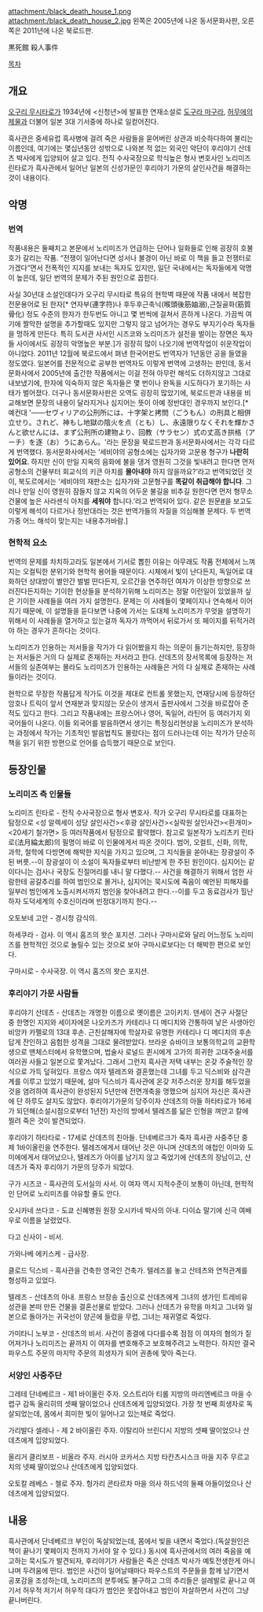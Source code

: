 attachment:/black_death_house_1.png attachment:/black_death_house_2.jpg
왼쪽은 2005년에 나온 동서문화사판, 오른쪽은 2011년에 나온 북로드판.

黒死館 殺人事件

[[목차]]

== 개요 ==
[[오구리 무시타로]]가 1934년에 <신청년>에 발표한 연재소설로 [[도구라 마구라]], [[허무에의 제물]]과 더불어 일본 3대 기서중에 하나로 일컫어진다.

흑사관은 중세유럽 흑사병에 걸려 죽은 사람들을 묻어버린 상관과 비슷하다하여 불리는 이름인데, 여기에는 몇십년동안 성밖으로 나와본 적 없는 외국인 악단이 후리야기 산데츠 박사에게 입양되어 살고 있다. 전직 수사국장으로 학식높은 형사 변호사인 노리미즈 린타로가 흑사관에서 일어난 일본의 신성가문인 후리야기 가문의 살인사건을 해결하는 것이 내용이다.

== 악명 ==
=== 번역 ===
작품내용은 둘째치고 본문에서 노리미즈가 언급하는 단어나 일화들로 인해 굉장히 호불호가 갈리는 작품. “전쟁이 일어난다면 성서나 불경이 아닌 바로 이 책을 들고 전쟁터로 가겠다”면서 전폭적인 지지를 보내는 독자도 있지만, 일단 국내에서는 독자들에게 악명이 높은데, 일단 번역의 문제가 주된 원인으로 꼽힌다.

사실 30년대 소설인데다가 오구리 무시타로 특유의 현학벽 때문에 작품 내에서 복잡한 전문용어로 된 한자[* 연자부(連字符)나 후두후근축닉(喉頭後筋妯溺),근질골화(筋質骨化) 정도 수준의 한자가 한두번도 아니고 몇 번씩에 걸쳐서 흔하게 나온다. 가끔씩 여기에 짤막한 설명을 추가할때도 있지만 그렇지 않고 넘어가는 경우도 부지기수라 독자들을 멍하게 만든다. 특히 도서관 사서인 시즈코와 노리미즈가 설전을 벌이는 장면은 독자들 사이에서도 굉장히 악명높은 부분.]가 굉장히 많이 나오기에 번역작업이 쉬운작업이 아니었다. 2011년 12월에 북로드에서 펴낸 한국어판도 번역자가 1년동안 공을 들였을 정도였다. 일본어를 전문적으로 공부한 번역자도 이렇게 번역에 고생하는 판인데, 동서문화사에서 2005년에 출간한 작품에서는 이걸 전혀 아무런 해석도 더하지않고 그대로 내보냈기에, 한자에 익숙하지 않은 독자들은 몇 번이나 완독을 시도하다가 포기하는 사태가 벌어졌다. 더구나 동서문화사판은 오역도 굉장히 많았기에, 북로드판과 내용을 비교해보면 문장의 내용이 달라지거나 심지어는 뜻이 아예 정반대인 경우까지 보인다.[* 예컨대 '――セヴィリアの公刑所には、十字架と拷問（ごうもん）の刑具と相併立せり。されど、神もし地獄の陰火を点（とも）し、永遠限りなくそれを輝かさんと欲せんには、まず公刑所の建物より、回教（サラセン）式の丈高き拱格（アーチ）を逐（お）うにあらん。'라는 문장을 북로드판과 동서문화사에서는 각각 다르게 번역했다. 동서문화사에서는 ‘세비야의 공형소에는 십자가와 고문용 형구가 '''나란히 있어요'''. 하지만 신이 만일 지옥의 음화에 불을 댕겨 영원히 그것을 빛내려고 한다면 먼저 공형소의 건물부터 회교식의 키큰 아치를 '''몰아내야''' 하지 않을까요?’라고 번역되었던 것이, 북도르에서는 ‘세비야의 재판소는 십자가와 고문형구를 '''똑같이 취급해야 합니다'''. 그러나 만일 신이 영원히 잠들지 않고 지옥의 어두운 불길을 비추길 원한다면 먼저 형무소 건물에 높은 사라센식 아치를 '''세워야''' 합니다.’라고 번역되어 있다. 같은 원문[http://www.aozora.gr.jp/cards/000125/files/1317_23268.html #]을 보고도 이렇게 해석이 다르거나 정반대라는 것은 번역가들의 자질을 의심해볼 문제다. 두 번역가중 어느 해석이 맞는지는 내용추가바람.]

=== 현학적 요소 ===
번역의 문제를 차치하고라도 일본에서 기서로 뽑힌 이유는 아무래도 작품 전체에서 느껴지는 오컬틱한 분위기와 현학적 용어들 때문이다. 시체에서 빛이 난다든지, 독일어로 대화하던 상대방이 별안간 벌벌 떤다든지, 오르간을 연주하던 여자가 이상한 방향으로 쓰러진다든지하는 기이한 현상들을 분석하기위해 노리미즈는 정말 이런일이 있었을까 싶은 기이한 사례들을 여러 가지 설명한다. 문제는 이 사례들이 몇페이지나 연속해서 이어지기 때문에, 이 설명들을 듣다보면 나중에 가서는 도대체 노리미즈가 무엇을 설명하기 위해서 이 사례들을 열거하고 있는걸까 독자가 까먹어서 뒤로가서 또 페이지를 뒤적거려야 하는 경우가 흔하다는 것이다.

노리미즈가 인용하는 저서들을 작가가 다 읽어봤을지 하는 의문이 들기는하지만, 등장하는 저서들은 거의 다 실제로 존재하는 저서라고 한다. 산데츠의 장서목록에 등장하는 저서들의 실존여부는 몰라도 노리미즈가 인용하는 사례들은 거의 다 실제로 존재하는 사례들이라는 것이다.

현학으로 무장한 작품답게 작가도 이것을 제대로 컨트롤 못했는지, 연재당시에 등장하던 암호나 트릭이 앞서 연재분과 맞지않는 모순이 생겨서 출판사에서 그것을 바로잡아 준 적도 있다고 한다. 그리고 작품내에는 프랑스어나 영어, 독일어, 라틴어 등 여러가지 외국어들이 나온다. 이들 외국어를 발음하면서 생기는 특정심리현상을 노리미즈가  분석하는 과정에서 작가는 기초적인 발음법칙도 몰랐다는 점이 드러나는데 이는 작가가 단순히 책을 읽기 위한 방편으로 언어를 습득했기 때문으로 보인다.

== 등장인물 ==
=== 노리미즈 측 인물들 ===
노리미즈 린타로 - 전직 수사국장으로 형사 변호사. 작가 오구리 무시타로를 대표하는 탐정으로 <성 알렉세이 성당 살인사건><후광 살인사건><실락원 살인사건><흰개미><20세기 철가면> 등 여러작품에서 탐정으로 활약했다. 참고로 일본작가 노리츠키 린타로(法月綸太郎)의 필명이 바로 이 인물에게서 따온 것이다. 범어, 오컬트, 신화, 의학, 과학, 철학에 다방면에 해박한 지식을 가지고 있으며, 그 지식들을 쏟아내는 장광설이 주된 버릇.--이 장광설이 이 소설이 독자들로부터 비난받게 한 주된 원인이다. 심지어는 같이다니는 검사나 국장도 진절머리를 내니 말 다했다.-- 사건을 해결하기 위해서 엄한 사람한테 공갈추리를 하여 범인으로 몰거나, 심지어는 묵시도에 죽음이 예언된 피해자를 일부러 범인에게 노출시켜서까지 범인을 찾아내려고 한다.--이를 두고 동료검사가 힐난하자 도덕세계의 수호신이라며 빈정대기까지 한다.--

오토보네 고안 - 경시청 감식의.

하세쿠라 - 검사. 이 역시 홈즈의 왓슨 포지션. 그러나 구마시로와 달리 어느정도 노리미즈를 현학적인 것으로 놀릴수 있는 것으로 보아 구마시로보다는 더 해박한 편으로 보인다.

구마시로 - 수사국장. 이 역시 홈즈의 왓슨 포지션. 
=== 후리야기 가문 사람들 ===
후리야기 산데츠 - 산데츠는 개명한 이름으로 옛이름은 고이키치. 덴세이 견구 사절단 중 한명인 지지와 세이자에몬 나오카즈가 카테리나 디 메디치와 간통하여 낳은 사생아인 비앙카 카펠로의 13대 후손. 근친살해자에 학살자로 유명한 카테리나 디 메디치의 후손답게 잔인하고 음험한 성격을 그대로 물려받았다.
브라운 슈바이크 보통의학교의 교환학생으로 맨체스터에서 유학했으며, 법술사 로널드 퀸시에게 고가의 희귀한 고대주술서를 여러권 사들고 일본으로 쫓겨났다. 그래서 그런지 흑사관 저택 내부는 온갖 주술적인 장식으로 가득 덮혀있다.
프랑스 여자 텔레즈와 결혼했는데 그녀를 두고 딕스비와 삼각관계를 이루고 있었기 때문에, 설마 딕스비가 흑사관에 온갖 저주스러운 장치를 해두었을 것을 염려하여 흑사관이 완성된지 5년만에 전면개축을 명했으며 심지어 자신은 흑사관에 단 하루도 살지도 않았다.
후리야기가문의 당주이자 산데츠의 아들 하타타로가 16세가 되던해(소설시점으로부터 1년전) 자신의 방에서 텔레즈를 닮은 인형을 껴안고 칼에 찔려 죽은 것이 발견되었다.

후리야기 하타타로 - 17세로 산데츠의 친아들. 단네베르크가 죽자 흑사관 사중주단 중 제 1바이올린을 연주한다. 텔레즈에게서 태어난 것은 아니며 산데츠의 애첩인 이마와 도미에에게서 태어났으나, 텔레즈가 아이를 남기지 않고 죽었기에 산데츠의 장남이고, 산데츠가 죽자 후리야기 가문의 당주가 되었다.

구가 시즈코 - 흑사관의 도서실의 사서. 이 여자 역시 지적수준이 보통이 아닌데, 현학적인 단어로 노리미즈를 야유할 줄도 안다.

오시카네 쓰다코 - 도쿄 신혜병원 원장 오시카네 박사의 아내. 다이쇼 말기에 신극 여배우로 이름을 날렸었다.

다고 신사이 - 비서.

가와나베 에키스케 - 급사장.

클로드 딕스비 - 흑사관을 건축한 영국인 건축가. 텔레즈를 놓고 산테츠와 연적관계를 형성하고 있었다.

텔레즈 - 산데츠의 아내. 프랑스 브장송 출신으로 산데츠에게 그녀의 생가인 트레비유 성관을 본떠 만든 건물을 결혼선물로 받았다. 그러나 산데츠가 유학을 마치고 그녀와 일본으로 돌아가는 귀국선이 양곤에 들렀을 무렵, 그녀는 재귀열로 죽었다.

가미타니 노부코 - 산데츠의 비서. 사건이 종결에 다다를수록 점점 이 여자의 혐의가 짙어져가나 노리미즈는 끝까지 이 여자를 변호해주고 보호해주려고 노력한다. 하지만 결국 파우스트 주문의 마지막 주문의 희생자가 되어 권총에 맞아 죽는다.

=== 서양인 사중주단 ===
그레테 단네베르크 - 제1 바이올린 주자. 오스트리아 티롤 지방의 마리엔베르크 마을 수렵구 감독 울리히의 셋째 딸이었으나 산데츠에게 입양되었다. 가장 첫 번째 희생자로 독살되었는데, 몸에서 희미한 빛이 일어나고 있는채로 죽었다.

가리발다 셀레나 - 제 2 바이올린 주자. 이탈리아 브린디시 지방의 셋째 딸이었으나 산데츠에게 입양되었다.

올리거 클리보프 - 비올라 주자. 러시아 코카서스 지방 타칸츠시스크 마을 지주 무르고치의 넷째 딸이었으나 산데츠에게 입양되었다.

오토칼 레베스 - 첼로 주자. 헝가리 콘타르차 마을 의사 하드넉의 둘째 아들이었으나 산데츠에게 입양되었다.

== 내용 ==
흑사관에서 단네베르크 부인이 독살되었는데, 몸에서 빛을 내면서 죽었다.(독살원인은 책이 끝나기 몇페이지 전까지 가서야 알 수 있다.)
동시에 흑사관에서의 여러 죽음을 예고하는 묵시도가 발견되자, 후리야기가 사람들은 죽은 산데츠 박사가 예토전생한게 아니냐며 두려움에 떤다.
범인은 사건이 일어날때마다 파우스트의 주문들을 함께 남기면서 공포감을 조성하는데, 노리미즈의 분투에도 불구하고 그의 추리들은 설레발로 끝나고 여기서 허우적 저기서 허우적 대다가 범인은 못잡아내고 범인이 자살하면서 사건이 그냥 끝나버린다.
